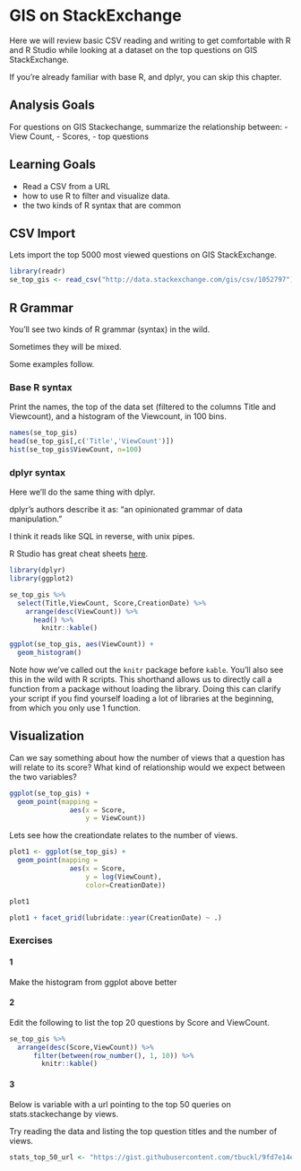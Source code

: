 # GIS on StackExchange

Here we will review basic CSV reading and writing to get comfortable with R and R Studio while looking at a dataset on the top questions on GIS StackExchange. 

If you're already familiar with base R, and dplyr, you can skip this chapter. 

## Analysis Goals

For questions on GIS Stackechange, summarize the relationship between:
- View Count, 
- Scores, 
- top questions

## Learning Goals

- Read a CSV from a URL
- how to use R to filter and visualize data. 
- the two kinds of R syntax that are common 

## CSV Import

Lets import the top 5000 most viewed questions on GIS StackExchange. 

```r
library(readr)
se_top_gis <- read_csv("http://data.stackexchange.com/gis/csv/1052797")
```

## R Grammar

You'll see two kinds of R grammar (syntax) in the wild. 

Sometimes they will be mixed. 

Some examples follow. 

### Base R syntax

Print the names, the top of the data set (filtered to the columns Title and Viewcount), and a histogram of the Viewcount, in 100 bins. 

```r
names(se_top_gis)
head(se_top_gis[,c('Title','ViewCount')])
hist(se_top_gis$ViewCount, n=100)
```

### dplyr syntax

Here we'll do the same thing with dplyr. 

dplyr's authors describe it as: "an opinionated grammar of data manipulation."

I think it reads like SQL in reverse, with unix pipes. 

R Studio has great cheat sheets [here](https://www.rstudio.com/resources/cheatsheets/).

```r
library(dplyr)
library(ggplot2)
```

```r
se_top_gis %>%
  select(Title,ViewCount, Score,CreationDate) %>%
    arrange(desc(ViewCount)) %>%
      head() %>%
        knitr::kable()

ggplot(se_top_gis, aes(ViewCount)) +
  geom_histogram()
```

Note how we've called out the `knitr` package before `kable`. You'll also see this in the wild with R scripts. This shorthand allows us to directly call a function from a package without loading the library. Doing this can clarify your script if you find yourself loading a lot of libraries at the beginning, from which you only use 1 function.   

## Visualization

Can we say something about how the number of views that a question has will relate to its score? What kind of relationship would we expect between the two variables?

```r
ggplot(se_top_gis) +
  geom_point(mapping = 
               aes(x = Score, 
                   y = ViewCount))
```

Lets see how the creationdate relates to the number of views. 

```r
plot1 <- ggplot(se_top_gis) +
  geom_point(mapping = 
               aes(x = Score, 
                   y = log(ViewCount), 
                   color=CreationDate))

plot1
```

```r
plot1 + facet_grid(lubridate::year(CreationDate) ~ .)
```

### Exercises 

#### 1

Make the histogram from ggplot above better

#### 2 

Edit the following to list the top 20 questions by Score and ViewCount. 

```r
se_top_gis %>%
  arrange(desc(Score,ViewCount)) %>% 
      filter(between(row_number(), 1, 10)) %>%
        knitr::kable()
```

#### 3

Below is variable with a url pointing to the top 50 queries on stats.stackechange by views.

Try reading the data and listing the top question titles and the number of views.  

```r
stats_top_50_url <- "https://gist.githubusercontent.com/tbuckl/9fd7e14e14f127536666b814991bbe0d/raw/0b629370d1cd2bc9948f54768fa268688f588e39/top_50_stats_questions_by_views.csv"
```



